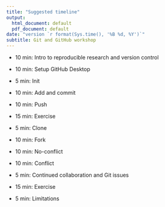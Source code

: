 ```yaml
---
title: "Suggested timeline"
output:
  html_document: default
  pdf_document: default
date: "version `r format(Sys.time(), '%B %d, %Y')`"
subtitle: Git and GitHub workshop
---
```


* 10 min: Intro to reproducible research and version control
* 10 min: Setup GitHub Desktop
* 5 min: Init
* 10 min: Add and commit
* 10 min: Push
* 15 min: Exercise

* 5 min: Clone
* 10 min: Fork
* 10 min: No-conflict
* 10 min: Conflict
* 5 min: Continued collaboration and Git issues
* 15 min: Exercise
* 5 min: Limitations